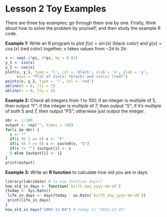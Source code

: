 # Lesson 2 Toy Examples {#L2}

There are three toy examples; go through them one by one.
Firstly, think about how to solve the problem by yourself; and then study the example R code.  

**Example 1:** Write an R program to plot $f(x)=\sin(x)$ (black color) and $g(x)=\cos(x)$ (red color) together; $x$ takes values from $-2\pi$ to $2\pi$.

```r
x <- seq(-2*pi, 2*pi, by = 0.01)
y_1 <- sin(x)
y_2 <- cos(x)
plot(x, y_1, type = 'l', col = 'black', xlab = 'x', ylab = 'y',
     main = "Plot of sin(x) (black) and cos(x) (red)")
points(x, y_2, type = 'l', col = 'red')
abline(h = 0, lty = 2)
abline(v = 0, lty = 2)
```

**Example 2:** Check all integers from 1 to 100: if an integer is multiple of 5, then output "F"; if the integer is multiple of 7, then output "S"; if it's multiple of both 5 and 7, then output "FS"; otherwise just output the integer.

```r
nbr <- 1:100
output <- rep("", times = 100)
for(i in nbr) {
  s <- ""
  if(i %% 5 == 0) s <- "F"
  if(i %% 7 == 0) s <- paste0(s, "S")
  if(s != "") {output[i] <- s
  } else {output[i] <- i}
}
print(output)
```

**Example 3:** Write an **R function** to calculate how old you are in days.

```r
library(lubridate) # to use function days()
how_old_in_days <- function(`birth_day_yyyy-mm-dd`)
{today <- Sys.Date()
 life_in_days <- days(today - as.Date(`birth_day_yyyy-mm-dd`))
 print(life_in_days)
}
how_old_in_days("2005-12-04") # today is "2022-12-25"
```

